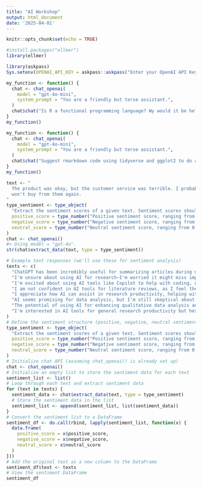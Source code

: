 ---
title: "AI Workshop"
output: html_document
date: '2025-04-01'
---

```{r setup, include=FALSE}
knitr::opts_chunk$set(echo = TRUE)
```


```{r}
#install.packages("ellmer")
library(ellmer)
```
```{r}
library(askpass)
Sys.setenv(OPENAI_API_KEY = askpass::askpass("Enter your OpenAI API Key:"))

```

```{r}
my_function <- function() {
  chat <- chat_openai(
    model = "gpt-4o-mini",
    system_prompt = "You are a friendly but terse assistant.",
  )
  chat$chat("Is R a functional programming language? Wy would it be helpful to use Language Models such as GPT-4 in R?")
}
my_function()
```

```{r}
my_function <- function() {
  chat <- chat_openai(
    model = "gpt-4o-mini",
    system_prompt = "You are a friendly but terse assistant.",
  )
  chat$chat("Suggest rmarkdown code using tidyverse and ggplot2 to do a scatterplot of mtcars variable after cleaning missing rows.")
}
my_function()
```




```{r}
text <- "
  The product was okay, but the customer service was terrible. I probably
  won't buy from them again.
"
type_sentiment <- type_object(
  "Extract the sentiment scores of a given text. Sentiment scores should sum to 1.",
  positive_score = type_number("Positive sentiment score, ranging from 0.0 to 1.0."),
  negative_score = type_number("Negative sentiment score, ranging from 0.0 to 1.0."),
  neutral_score = type_number("Neutral sentiment score, ranging from 0.0 to 1.0.")
)
chat <- chat_openai()
#> Using model = "gpt-4o".
str(chat$extract_data(text, type = type_sentiment))
```


```{r}
# Example text responses (we'll use these for sentiment analysis)
texts <- c(
  "ChatGPT has been incredibly useful for summarizing articles during my literature reviews. It saves a lot of time!",
  "I'm unsure about using AI for research—I'm worried it might miss important nuances in qualitative data.",
  "I'm excited about using AI tools like Copilot to help with coding, especially for automating data analysis!",
  "I am not confident in AI tools for literature reviews, as I feel they may lack the depth required for serious research.",
  "I appreciate how AI can assist in research productivity, helping with tasks like summarizing research papers and finding gaps.",
  "AI seems promising for data analysis, but I'm still skeptical about its accuracy in econometrics.",
  "The potential of using AI for enhancing qualitative data analysis and transcript processing is very exciting to me.",
  "I'm interested in AI tools for general research productivity but hesitant about how well they will integrate with existing workflows."
)
# Define the sentiment structure (positive, negative, neutral sentiment scores)
type_sentiment <- type_object(
  "Extract the sentiment scores of a given text. Sentiment scores should sum to 1.",
  positive_score = type_number("Positive sentiment score, ranging from 0.0 to 1.0."),
  negative_score = type_number("Negative sentiment score, ranging from 0.0 to 1.0."),
  neutral_score = type_number("Neutral sentiment score, ranging from 0.0 to 1.0.")
)
# Initialize chat API (assuming chat_openai() is already set up)
chat <- chat_openai()
# Initialize an empty list to store the sentiment data for each text
sentiment_list <- list()
# Loop through each text and extract sentiment data
for (text in texts) {
  sentiment_data <- chat$extract_data(text, type = type_sentiment)
  # Store the sentiment data in the list
  sentiment_list <- append(sentiment_list, list(sentiment_data))
}
# Convert the sentiment list to a DataFrame
sentiment_df <- do.call(rbind, lapply(sentiment_list, function(x) {
  data.frame(
    positive_score = x$positive_score,
    negative_score = x$negative_score,
    neutral_score = x$neutral_score
  )
}))
# Add the original text as a new column to the DataFrame
sentiment_df$text <- texts
# View the sentiment DataFrame
sentiment_df
```

